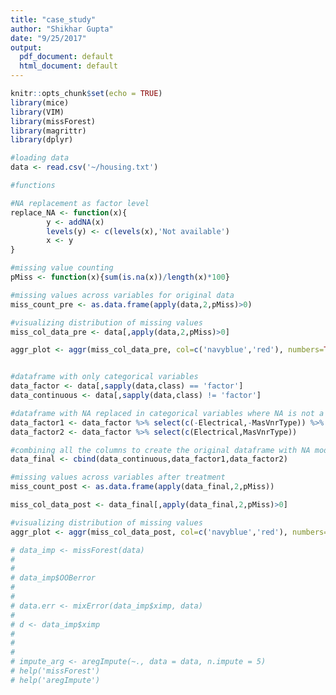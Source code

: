 ```yaml
---
title: "case_study"
author: "Shikhar Gupta"
date: "9/25/2017"
output:
  pdf_document: default
  html_document: default
---
```


```r
knitr::opts_chunk$set(echo = TRUE)
library(mice)
library(VIM)
library(missForest)
library(magrittr)
library(dplyr)
```

```r
#loading data
data <- read.csv('~/housing.txt')
```

```r
#functions

#NA replacement as factor level
replace_NA <- function(x){
        y <- addNA(x)
        levels(y) <- c(levels(x),'Not available')
        x <- y
}

#missing value counting
pMiss <- function(x){sum(is.na(x))/length(x)*100}

```



```r

#missing values across variables for original data
miss_count_pre <- as.data.frame(apply(data,2,pMiss)>0)

#visualizing distribution of missing values
miss_col_data_pre <- data[,apply(data,2,pMiss)>0]

aggr_plot <- aggr(miss_col_data_pre, col=c('navyblue','red'), numbers=TRUE, sortVars=TRUE, labels=names(miss_col_data_pre), cex.axis=.7, gap=3, ylab=c("Histogram of missing data","Pattern"))


#dataframe with only categorical variables
data_factor <- data[,sapply(data,class) == 'factor']
data_continuous <- data[,sapply(data,class) != 'factor']

#dataframe with NA replaced in categorical variables where NA is not a missing value
data_factor1 <- data_factor %>% select(c(-Electrical,-MasVnrType)) %>% sapply(replace_NA) %>% data.frame()
data_factor2 <- data_factor %>% select(c(Electrical,MasVnrType))

#combining all the columns to create the original dataframe with NA modified
data_final <- cbind(data_continuous,data_factor1,data_factor2)

#missing values across variables after treatment
miss_count_post <- as.data.frame(apply(data_final,2,pMiss))

miss_col_data_post <- data_final[,apply(data_final,2,pMiss)>0]

#visualizing distribution of missing values
aggr_plot <- aggr(miss_col_data_post, col=c('navyblue','red'), numbers=TRUE, sortVars=TRUE, labels=names(miss_col_data_post), cex.axis=.7, gap=3, ylab=c("Histogram of missing data","Pattern"))
```



```r
# data_imp <- missForest(data)
# 
# 
# data_imp$OOBerror
# 
# 
# data.err <- mixError(data_imp$ximp, data)
# 
# d <- data_imp$ximp
# 
# 
# 
# impute_arg <- aregImpute(~., data = data, n.impute = 5)
# help('missForest')
# help('aregImpute')
```

